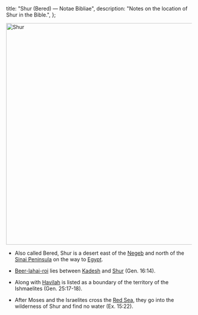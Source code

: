   title: "Shur (Bered) — Notae Bibliae",
  description: "Notes on the location of Shur in the Bible.",
};

<Initial text="Shur (Bered)"/>

<Image
  className="sepia rounded"
  src="/places/shur.jpg"
  alt="Shur"
  width="600"
  height="600"
/>

- Also called Bered, Shur is a desert east of the [Negeb](/places/old-testament/genesis/negeb) and north of the [Sinai Peninsula](/places/old-testament/genesis/mount-sinai) on the way to [Egypt](/places/old-testament/genesis/egypt).

- [Beer-lahai-roi](/places/old-testament/genesis/beer-lahai-roi) lies between [Kadesh](/places/old-testament/genesis/kadesh) and [Shur](/places/old-testament/genesis/shur) (Gen. 16:14).

- Along with [Havilah](/places/old-testament/genesis/havilah) is listed as a boundary of the territory of the Ishmaelites (Gen. 25:17-18).

- After Moses and the Israelites cross the [Red Sea](/places/old-testament/genesis/red-sea), they go into the wilderness of Shur and find no water (Ex. 15:22).
